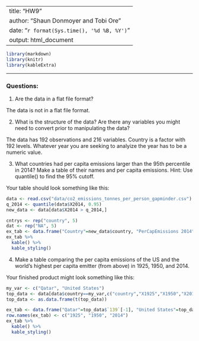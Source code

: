 
---
title: "HW9"
author: "Shaun Donmoyer and Tobi Ore"
date: "`r format(Sys.time(), '%d %B, %Y')`"
output: html_document
---
```r
library(markdown)
library(knitr)
library(kableExtra)
```

***
### Questions:

1. Are the data in a flat file format? 

The data is not in a flat file format.


2. What is the structure of the data?  Are there any variables you might need to convert prior to manipulating the data?

The data has 192 observations and 216 variables. Country is a factor with 192 levels. Whatever year you are seeking to analyize the year has to be a numeric value.

3. What countries had per capita emissions larger than the 95th percentile in 2014? Make a table of their names and per capita emissions. Hint: Use quantile() to find the 95% cutoff.

Your table should look something like this:
```r
data <- read.csv("data/co2_emissions_tonnes_per_person_gapminder.csv")
q_2014 <- quantile(data$X2014, 0.95)
new_data <- data[data$X2014 > q_2014,]

cntrys <- rep("country", 5)
dat <- rep("NA", 5)
ex_tab <- data.frame("Country"=new_data$country, "PerCapEmissions 2014"=new_data$X2014)
ex_tab %>%
  kable() %>%
  kable_styling()
```

4. Make a table comparing the per capita emissions of the US and the world's highest per capita emitter (from above)  in 1925, 1950, and 2014.  

Your finished product might look something like this:

```r
my_var <- c("Qatar", "United States")
top_data <- data[data$country==my_var,c("country","X1925","X1950","X2014")]
top_data <- as.data.frame(t(top_data))

ex_tab <- data.frame("Qatar"=top_data$`139`[-1], "United States"=top_data$`184`[-1])
row.names(ex_tab) <- c("1925", "1950", "2014")
ex_tab %>%
  kable() %>%
  kable_styling()

```


